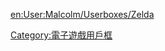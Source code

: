 {{Userbox
  |border-c = black
  |border-s = 1
  |id       = [[File:Triforce.svg|45px|Zelda]]
  |id-c     = black
  |id-s     = 14
  |id-fc    = black
  |info     = 這個用戶來自'''[[塞爾達傳說系列|海拉爾王國]]'''。
  |info-c   = #3CB371
  |info-s   = 10
  |info-fc  = white
}}<includeonly>[[Category:喜歡塞爾達傳說的維基人|{{PAGENAME}}]]</includeonly><noinclude>

{{DEFAULTSORT:Zelda, Legend of}}
[[Category:喜歡塞爾達傳說的維基人| ]]
[[Category:電子遊戲用戶框]]

[[en:User:Malcolm/Userboxes/Zelda]]
</noinclude>
